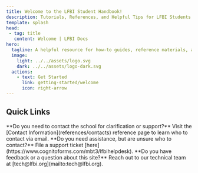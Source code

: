 ```yaml
---
title: Welcome to the LFBI Student Handbook!
description: Tutorials, References, and Helpful Tips for LFBI Students
template: splash
head:
 - tag: title
   content: Welcome | LFBI Docs
hero:
  tagline: A helpful resource for how-to guides, reference materials, and tips/tricks for LFBI students
  image:
    light: ../../assets/logo.svg
    dark: ../../assets/logo-dark.svg
  actions:
    - text: Get Started
      link: getting-started/welcome
      icon: right-arrow
---
```



## Quick Links

<CardGrid stagger>
	<Card title="Email" icon="email">
		**Do you need to contact the school for clarification or support?** Visit the [Contact Information](references/contacts) reference page to learn who to contact via email.
	</Card>
	<Card title="Helpdesk" icon="document">
		**Do you need assistance, but are unsure who to contact?** File a support ticket [here](https://www.cognitoforms.com/mbt3/lfbihelpdesk).
	</Card>
	<Card title="Feedback" icon="comment">
		**Do you have feedback or a question about this site?** Reach out to our technical team at [tech@lfbi.org](mailto:tech@lfbi.org).
	</Card>
</CardGrid>
